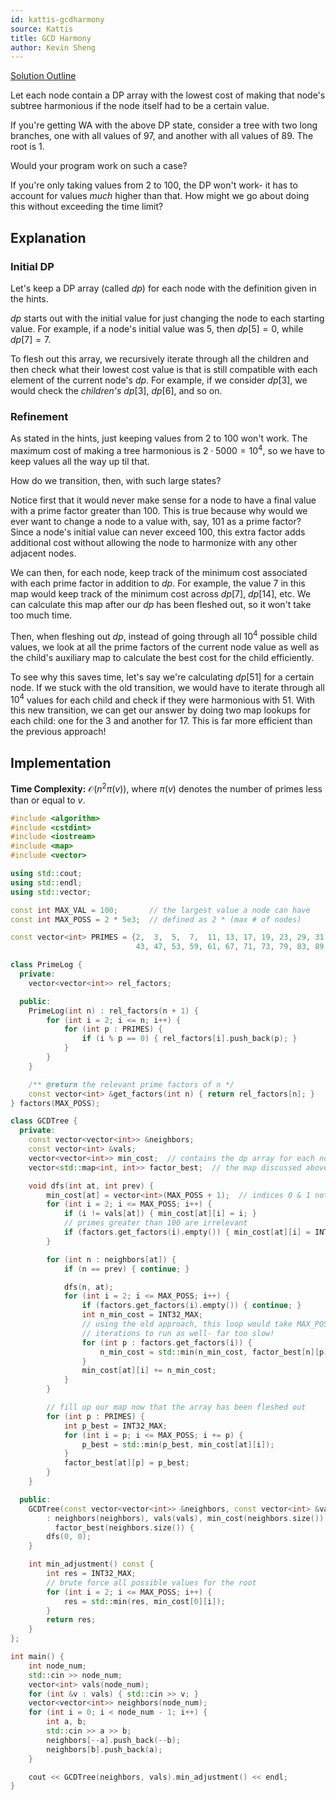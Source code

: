 ```yaml
---
id: kattis-gcdharmony
source: Kattis
title: GCD Harmony
author: Kevin Sheng
---
```


[Solution Outline](https://www.youtube.com/watch?v=gQS74eoGegk)

<Spoiler title="Hint 1">

Let each node contain a DP array with the lowest cost of making that node's subtree harmonious if the node itself had to be a certain value.

</Spoiler>

<Spoiler title="Hint 2">

If you're getting WA with the above DP state, consider a tree with two long branches,
one with all values of 97, and another with all values of 89.
The root is 1.

Would your program work on such a case?

</Spoiler>

<Spoiler title="Answer to Hint 2">

If you're only taking values from 2 to 100, the DP won't work-
it has to account for values *much* higher than that.
How might we go about doing this without exceeding the time limit?

</Spoiler>

<Spoiler title="Solution">

## Explanation

### Initial DP

Let's keep a DP array (called $dp$) for each node with the definition given in the hints.

$dp$ starts out with the initial value for just changing the node to each starting value.
For example, if a node's initial value was $5$, then $dp[5]=0$, while $dp[7]=7$.

To flesh out this array, we recursively iterate through all the children and then
check what their lowest cost value is that is still compatible with each element of the current node's $dp$.
For example, if we consider $dp[3]$, we would check the *children's* $dp[3]$, $dp[6]$, and so on.

### Refinement

As stated in the hints, just keeping values from 2 to 100 won't work.
The maximum cost of making a tree harmonious is $2 \cdot 5000=10^4$,
so we have to keep values all the way up til that.

How do we transition, then, with such large states?

Notice first that it would never make sense for a node to have a final value with a prime factor greater than 100.
This is true because why would we ever want to change a node to a value with, say, 101 as a prime factor?
Since a node's initial value can never exceed 100, this extra factor adds additional cost without allowing the node
to harmonize with any other adjacent nodes.

We can then, for each node, keep track of the minimum cost associated with each prime factor in addition to $dp$.
For example, the value $7$ in this map would keep track of the minimum cost across $dp[7]$, $dp[14]$, etc.
We can calculate this map after our $dp$ has been fleshed out, so it won't take too much time.

Then, when fleshing out $dp$, instead of going through all $10^4$ possible child values, we
look at all the prime factors of the current node value as well as the child's auxiliary map
to calculate the best cost for the child efficiently.

To see why this saves time, let's say we're calculating $dp[51]$ for a certain node.
If we stuck with the old transition, we would have to iterate through all $10^4$ values
for each child and check if they were harmonious with $51$.
With this new transition, we can get our answer by doing two map lookups for each child:
one for the $3$ and another for $17$.
This is far more efficient than the previous approach!

## Implementation

**Time Complexity:** $\mathcal{O}(n^2 \pi(v))$, where $\pi(v)$ denotes the number of primes less than or equal to $v$.

<LanguageSection>
<CPPSection>

```cpp
#include <algorithm>
#include <cstdint>
#include <iostream>
#include <map>
#include <vector>

using std::cout;
using std::endl;
using std::vector;

const int MAX_VAL = 100;       // the largest value a node can have
const int MAX_POSS = 2 * 5e3;  // defined as 2 * (max # of nodes)

const vector<int> PRIMES = {2,  3,  5,  7,  11, 13, 17, 19, 23, 29, 31, 37, 41,
                            43, 47, 53, 59, 61, 67, 71, 73, 79, 83, 89, 97};

class PrimeLog {
  private:
	vector<vector<int>> rel_factors;

  public:
	PrimeLog(int n) : rel_factors(n + 1) {
		for (int i = 2; i <= n; i++) {
			for (int p : PRIMES) {
				if (i % p == 0) { rel_factors[i].push_back(p); }
			}
		}
	}

	/** @return the relevant prime factors of n */
	const vector<int> &get_factors(int n) { return rel_factors[n]; }
} factors(MAX_POSS);

class GCDTree {
  private:
	const vector<vector<int>> &neighbors;
	const vector<int> &vals;
	vector<vector<int>> min_cost;  // contains the dp array for each node
	vector<std::map<int, int>> factor_best;  // the map discussed above

	void dfs(int at, int prev) {
		min_cost[at] = vector<int>(MAX_POSS + 1);  // indices 0 & 1 not used
		for (int i = 2; i <= MAX_POSS; i++) {
			if (i != vals[at]) { min_cost[at][i] = i; }
			// primes greater than 100 are irrelevant
			if (factors.get_factors(i).empty()) { min_cost[at][i] = INT32_MAX; }
		}

		for (int n : neighbors[at]) {
			if (n == prev) { continue; }

			dfs(n, at);
			for (int i = 2; i <= MAX_POSS; i++) {
				if (factors.get_factors(i).empty()) { continue; }
				int n_min_cost = INT32_MAX;
				// using the old approach, this loop would take MAX_POSS
				// iterations to run as well- far too slow!
				for (int p : factors.get_factors(i)) {
					n_min_cost = std::min(n_min_cost, factor_best[n][p]);
				}
				min_cost[at][i] += n_min_cost;
			}
		}

		// fill up our map now that the array has been fleshed out
		for (int p : PRIMES) {
			int p_best = INT32_MAX;
			for (int i = p; i <= MAX_POSS; i += p) {
				p_best = std::min(p_best, min_cost[at][i]);
			}
			factor_best[at][p] = p_best;
		}
	}

  public:
	GCDTree(const vector<vector<int>> &neighbors, const vector<int> &vals)
	    : neighbors(neighbors), vals(vals), min_cost(neighbors.size()),
	      factor_best(neighbors.size()) {
		dfs(0, 0);
	}

	int min_adjustment() const {
		int res = INT32_MAX;
		// brute force all possible values for the root
		for (int i = 2; i <= MAX_POSS; i++) {
			res = std::min(res, min_cost[0][i]);
		}
		return res;
	}
};

int main() {
	int node_num;
	std::cin >> node_num;
	vector<int> vals(node_num);
	for (int &v : vals) { std::cin >> v; }
	vector<vector<int>> neighbors(node_num);
	for (int i = 0; i < node_num - 1; i++) {
		int a, b;
		std::cin >> a >> b;
		neighbors[--a].push_back(--b);
		neighbors[b].push_back(a);
	}

	cout << GCDTree(neighbors, vals).min_adjustment() << endl;
}
```

</CPPSection>
</LanguageSection>

</Spoiler>
